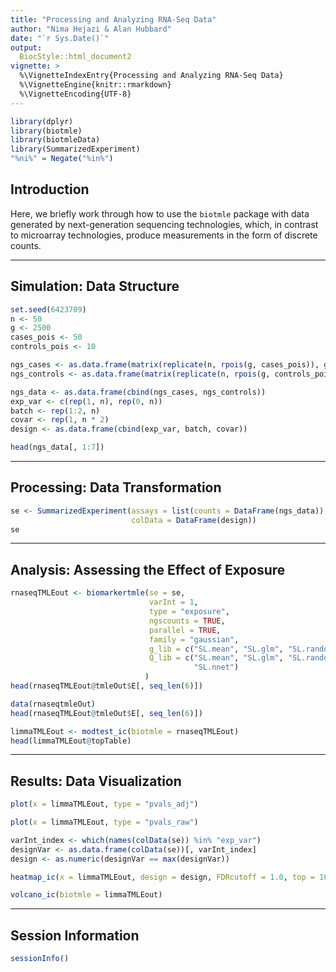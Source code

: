 ```yaml
---
title: "Processing and Analyzing RNA-Seq Data"
author: "Nima Hejazi & Alan Hubbard"
date: "`r Sys.Date()`"
output:
  BiocStyle::html_document2
vignette: >
  %\VignetteIndexEntry{Processing and Analyzing RNA-Seq Data}
  %\VignetteEngine{knitr::rmarkdown}
  %\VignetteEncoding{UTF-8}
---
```


```r
library(dplyr)
library(biotmle)
library(biotmleData)
library(SummarizedExperiment)
"%ni%" = Negate("%in%")
```

## Introduction

Here, we briefly work through how to use the `biotmle` package with data
generated by next-generation sequencing technologies, which, in contrast to
microarray technologies, produce measurements in the form of discrete counts.

---

## Simulation: Data Structure

```r
set.seed(6423709)
n <- 50
g <- 2500
cases_pois <- 50
controls_pois <- 10

ngs_cases <- as.data.frame(matrix(replicate(n, rpois(g, cases_pois)), g))
ngs_controls <- as.data.frame(matrix(replicate(n, rpois(g, controls_pois)), g))

ngs_data <- as.data.frame(cbind(ngs_cases, ngs_controls))
exp_var <- c(rep(1, n), rep(0, n))
batch <- rep(1:2, n)
covar <- rep(1, n * 2)
design <- as.data.frame(cbind(exp_var, batch, covar))

head(ngs_data[, 1:7])
```

---

## Processing: Data Transformation

```r
se <- SummarizedExperiment(assays = list(counts = DataFrame(ngs_data)),
                           colData = DataFrame(design))
se
```

---

## Analysis: Assessing the Effect of Exposure

```r
rnaseqTMLEout <- biomarkertmle(se = se,
                               varInt = 1,
                               type = "exposure",
                               ngscounts = TRUE,
                               parallel = TRUE,
                               family = "gaussian",
                               g_lib = c("SL.mean", "SL.glm", "SL.randomForest"),
                               Q_lib = c("SL.mean", "SL.glm", "SL.randomForest",
                                         "SL.nnet")
                              )
head(rnaseqTMLEout@tmleOut$E[, seq_len(6)])
```

```r
data(rnaseqtmleOut)
head(rnaseqTMLEout@tmleOut$E[, seq_len(6)])
```

```r
limmaTMLEout <- modtest_ic(biotmle = rnaseqTMLEout)
head(limmaTMLEout@topTable)
```

---

## Results: Data Visualization

```r
plot(x = limmaTMLEout, type = "pvals_adj")
```

```r
plot(x = limmaTMLEout, type = "pvals_raw")
```

```r
varInt_index <- which(names(colData(se)) %in% "exp_var")
designVar <- as.data.frame(colData(se))[, varInt_index]
design <- as.numeric(designVar == max(designVar))

heatmap_ic(x = limmaTMLEout, design = design, FDRcutoff = 1.0, top = 10)
```

```r
volcano_ic(biotmle = limmaTMLEout)
```

---

## Session Information

```r
sessionInfo()
```
